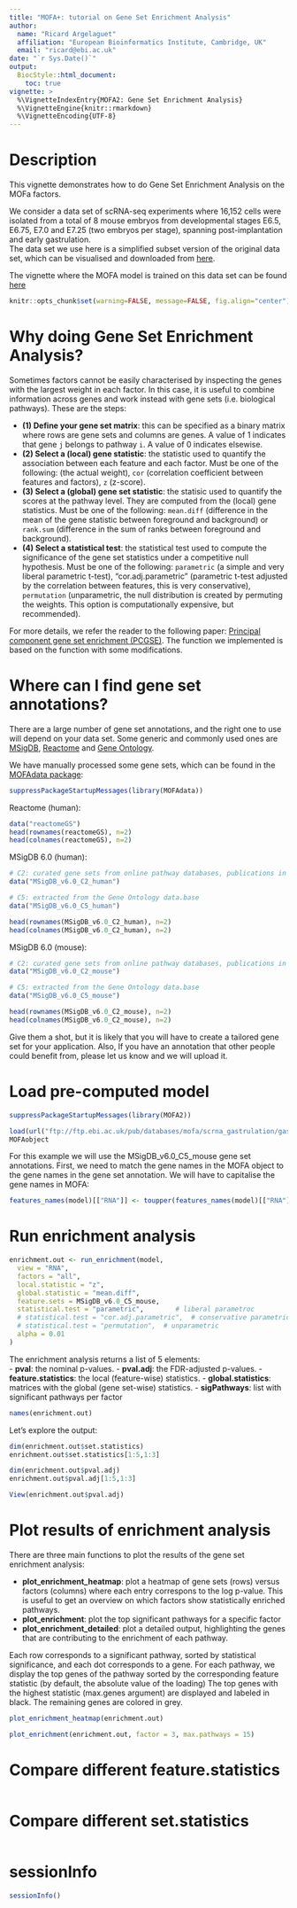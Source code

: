 ```yaml
---
title: "MOFA+: tutorial on Gene Set Enrichment Analysis"
author:
  name: "Ricard Argelaguet"
  affiliation: "European Bioinformatics Institute, Cambridge, UK"
  email: "ricard@ebi.ac.uk"
date: "`r Sys.Date()`"
output:
  BiocStyle::html_document:
    toc: true
vignette: >
  %\VignetteIndexEntry{MOFA2: Gene Set Enrichment Analysis}
  %\VignetteEngine{knitr::rmarkdown}
  %\VignetteEncoding{UTF-8}
---
```


# Description

This vignette demonstrates how to do Gene Set Enrichment Analysis on the MOFa factors.

We consider a data set of scRNA-seq experiments where 16,152 cells were isolated from a total of 8 mouse embryos from developmental stages E6.5, E6.75, E7.0 and E7.25 (two embryos per stage), spanning post-implantation and early gastrulation.  
The data set we use here is a simplified subset version of the original data set, which can be visualised and downloaded from [here](https://marionilab.cruk.cam.ac.uk/MouseGastrulation2018/).

The vignette where the MOFA model is trained on this data set can be found [here](https://raw.githack.com/bioFAM/MOFA2/master/MOFA2/vignettes/scRNA_gastrulation.html)

```r
knitr::opts_chunk$set(warning=FALSE, message=FALSE, fig.align="center")
```

# Why doing Gene Set Enrichment Analysis?

Sometimes factors cannot be easily characterised by inspecting the genes with the largest weight in each factor. In this case, it is useful to combine information across genes and work instead with gene sets (i.e. biological pathways).  These are the steps:

- **(1) Define your gene set matrix**: this can be specified as a binary matrix where rows are gene sets and columns are genes. A value of 1 indicates that gene `j` belongs to pathway `i`. A value of 0 indicates elsewise.
- **(2) Select a (local) gene statistic**: the statistic used to quantify the association between each feature and each factor. Must be one of the following: \code{loading} (the actual weight), `cor` (correlation coefficient between features and factors), `z` (z-score).
- **(3) Select a (global) gene set statistic**: the statisic used to quantify the scores at the pathway level. They are computed from the (local) gene statistics. Must be one of the following: `mean.diff` (difference in the mean of the gene statistic between foreground and background) or `rank.sum` (difference in the sum of ranks between foreground and background).
- **(4) Select a statistical test**: the statistical test used to compute the significance of the gene set statistics under a competitive null hypothesis. Must be one of the following: `parametric` (a simple and very liberal parametric t-test), "cor.adj.parametric" (parametric t-test adjusted by the correlation between features, this is very conservative), `permutation` (unparametric, the null distribution is created by permuting the weights. This option is computationally expensive, but recommended).  

For more details, we refer the reader to the following paper: [Principal component gene set enrichment (PCGSE)](https://www.ncbi.nlm.nih.gov/pmc/articles/PMC4543476). The function we implemented is based on the \code{pcgse} function with some modifications.


# Where can I find gene set annotations?
There are a large number of gene set annotations, and the right one to use will depend on your data set. Some generic and commonly used ones are [MSigDB](https://www.gsea-msigdb.org/gsea/msigdb/index.jsp), [Reactome](https://reactome.org/) and [Gene Ontology](http://geneontology.org/).  

We have manually processed some gene sets, which can be found in the [MOFAdata package](https://bioconductor.org/packages/release/data/experiment/html/MOFAdata.html):

```r
suppressPackageStartupMessages(library(MOFAdata))
```

Reactome (human):
```r
data("reactomeGS")
head(rownames(reactomeGS), n=2)
head(colnames(reactomeGS), n=2)
```

MSigDB 6.0 (human):
```r
# C2: curated gene sets from online pathway databases, publications in PubMed, and knowledge of domain experts.
data("MSigDB_v6.0_C2_human") 

# C5: extracted from the Gene Ontology data.base
data("MSigDB_v6.0_C5_human") 

head(rownames(MSigDB_v6.0_C2_human), n=2)
head(colnames(MSigDB_v6.0_C2_human), n=2)
```

MSigDB 6.0 (mouse):
```r
# C2: curated gene sets from online pathway databases, publications in PubMed, and knowledge of domain experts.
data("MSigDB_v6.0_C2_mouse") 

# C5: extracted from the Gene Ontology data.base
data("MSigDB_v6.0_C5_mouse") 

head(rownames(MSigDB_v6.0_C2_mouse), n=2)
head(colnames(MSigDB_v6.0_C2_mouse), n=2)
```

Give them a shot, but it is likely that you will have to create a tailored gene set for your application. Also, If you have an annotation that other people could benefit from, please let us know and we will upload it.

# Load pre-computed model

```r
suppressPackageStartupMessages(library(MOFA2))

load(url("ftp://ftp.ebi.ac.uk/pub/databases/mofa/scrna_gastrulation/gastrulation10x_mofa.RData"))
MOFAobject
```

For this example we will use the MSigDB_v6.0_C5_mouse gene set annotations. First, we need to match the gene names in the MOFA object to the gene names in the gene set annotation. We will have to capitalise the gene names in MOFA:
```r
features_names(model)[["RNA"]] <- toupper(features_names(model)[["RNA"]])
```

# Run enrichment analysis

```r
enrichment.out <- run_enrichment(model,
  view = "RNA",
  factors = "all",
  local.statistic = "z",
  global.statistic = "mean.diff",
  feature.sets = MSigDB_v6.0_C5_mouse,
  statistical.test = "parametric",        # liberal parametroc
  # statistical.test = "cor.adj.parametric",  # conservative parametric
  # statistical.test = "permutation",  # unparametric
  alpha = 0.01
)
```

The enrichment analysis returns a list of 5 elements:  
- **pval**:	the nominal p-values.
- **pval.adj**:	the FDR-adjusted p-values.
- **feature.statistics**: the local (feature-wise) statistics.
- **global.statistics**: matrices with the global (gene set-wise) statistics.
- **sigPathways**: list with significant pathways per factor
```r
names(enrichment.out)
```

Let's explore the output:

```r
dim(enrichment.out$set.statistics)
enrichment.out$set.statistics[1:5,1:3]
```

```r
dim(enrichment.out$pval.adj)
enrichment.out$pval.adj[1:5,1:3]
```

```r
View(enrichment.out$pval.adj)
```

# Plot results of enrichment analysis

There are three main functions to plot the results of the gene set enrichment analysis:

- **plot_enrichment_heatmap**: plot a heatmap of gene sets (rows) versus factors (columns) where each entry correspons to the log p-value. This is useful to get an overview on which factors show statistically enriched pathways.
- **plot_enrichment**: plot the top significant pathways for a specific factor
- **plot_enrichment_detailed**: plot a detailed output, highlighting the genes that are contributing to the enrichment of each pathway.

Each row corresponds to a significant pathway, sorted by statistical significance, and each dot corresponds to a gene. 
For each pathway, we display the top genes of the pathway sorted by the corresponding feature statistic (by default, the absolute value of the loading) The top genes with the highest statistic (max.genes argument) are displayed and labeled in black. The remaining genes are colored in grey.


```r
plot_enrichment_heatmap(enrichment.out)
```

```r
plot_enrichment(enrichment.out, factor = 3, max.pathways = 15)
```



# Compare different feature.statistics

```r

```

# Compare different set.statistics

```r

```



# sessionInfo

```r
sessionInfo()
```

